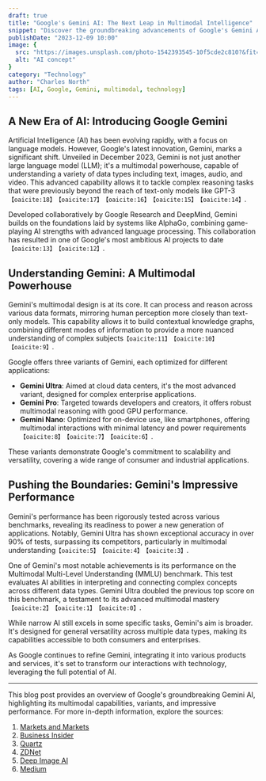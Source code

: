 ```yaml
---
draft: true
title: "Google's Gemini AI: The Next Leap in Multimodal Intelligence"
snippet: "Discover the groundbreaking advancements of Google's Gemini AI, a new era in multimodal artificial intelligence."
publishDate: "2023-12-09 10:00"
image: {
  src: "https://images.unsplash.com/photo-1542393545-10f5cde2c810?&fit=crop&w=430&h=240",
  alt: "AI concept"
}
category: "Technology"
author: "Charles North"
tags: [AI, Google, Gemini, multimodal, technology]
---
```


## A New Era of AI: Introducing Google Gemini
Artificial Intelligence (AI) has been evolving rapidly, with a focus on language models. However, Google's latest innovation, Gemini, marks a significant shift. Unveiled in December 2023, Gemini is not just another large language model (LLM); it's a multimodal powerhouse, capable of understanding a variety of data types including text, images, audio, and video. This advanced capability allows it to tackle complex reasoning tasks that were previously beyond the reach of text-only models like GPT-3&#8203;``【oaicite:18】``&#8203;&#8203;``【oaicite:17】``&#8203;&#8203;``【oaicite:16】``&#8203;&#8203;``【oaicite:15】``&#8203;&#8203;``【oaicite:14】``&#8203;.

Developed collaboratively by Google Research and DeepMind, Gemini builds on the foundations laid by systems like AlphaGo, combining game-playing AI strengths with advanced language processing. This collaboration has resulted in one of Google's most ambitious AI projects to date&#8203;``【oaicite:13】``&#8203;&#8203;``【oaicite:12】``&#8203;.

## Understanding Gemini: A Multimodal Powerhouse
Gemini's multimodal design is at its core. It can process and reason across various data formats, mirroring human perception more closely than text-only models. This capability allows it to build contextual knowledge graphs, combining different modes of information to provide a more nuanced understanding of complex subjects&#8203;``【oaicite:11】``&#8203;&#8203;``【oaicite:10】``&#8203;&#8203;``【oaicite:9】``&#8203;.

Google offers three variants of Gemini, each optimized for different applications:

- **Gemini Ultra**: Aimed at cloud data centers, it's the most advanced variant, designed for complex enterprise applications.
- **Gemini Pro**: Targeted towards developers and creators, it offers robust multimodal reasoning with good GPU performance.
- **Gemini Nano**: Optimized for on-device use, like smartphones, offering multimodal interactions with minimal latency and power requirements&#8203;``【oaicite:8】``&#8203;&#8203;``【oaicite:7】``&#8203;&#8203;``【oaicite:6】``&#8203;.

These variants demonstrate Google's commitment to scalability and versatility, covering a wide range of consumer and industrial applications.

## Pushing the Boundaries: Gemini's Impressive Performance
Gemini's performance has been rigorously tested across various benchmarks, revealing its readiness to power a new generation of applications. Notably, Gemini Ultra has shown exceptional accuracy in over 90% of tests, surpassing its competitors, particularly in multimodal understanding&#8203;``【oaicite:5】``&#8203;&#8203;``【oaicite:4】``&#8203;&#8203;``【oaicite:3】``&#8203;.

One of Gemini's most notable achievements is its performance on the Multimodal Multi-Level Understanding (MMLU) benchmark. This test evaluates AI abilities in interpreting and connecting complex concepts across different data types. Gemini Ultra doubled the previous top score on this benchmark, a testament to its advanced multimodal mastery&#8203;``【oaicite:2】``&#8203;&#8203;``【oaicite:1】``&#8203;&#8203;``【oaicite:0】``&#8203;.

While narrow AI still excels in some specific tasks, Gemini's aim is broader. It's designed for general versatility across multiple data types, making its capabilities accessible to both consumers and enterprises.

As Google continues to refine Gemini, integrating it into various products and services, it's set to transform our interactions with technology, leveraging the full potential of AI.

---

This blog post provides an overview of Google's groundbreaking Gemini AI, highlighting its multimodal capabilities, variants, and impressive performance. For more in-depth information, explore the sources:

1. [Markets and Markets](https://www.marketsandmarkets.com/industry-news/Googles-Gemini-AI-Model)
2. [Business Insider](https://www.businessinsider.com/google-gemini-explainer-ai-model-2023-9)
3. [Quartz](https://qz.com/everything-you-need-to-know-about-gemini-google-s-new-1851074463)
4. [ZDNet](https://www.zdnet.com/article/what-is-google-gemini/)
5. [Deep Image AI](https://deep-image.ai/blog/googles-gemini-takes-center-stage-in-the-ai-arena/)
6. [Medium](https://medium.com/@araujogabe1/introducing-gemini-googles-most-capable-ai-model-6b7Infinityf)

